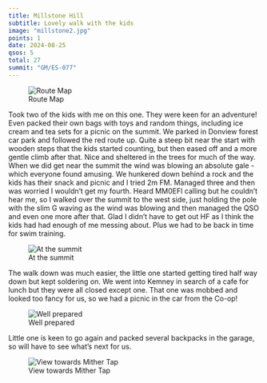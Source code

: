 ```yaml
---
title: Millstone Hill
subtitle: Lovely walk with the kids
image: "millstone2.jpg"
points: 1
date: 2024-08-25
qsos: 5
total: 27
summit: "GM/ES-077"
---
```


![Route Map](millstone4.jpg)

Took two of the kids with me on this one. They were keen for an adventure! Even packed their own bags with toys and random things, including ice cream and tea sets for a picnic on the summit. We parked in Donview forest car park and followed the red route up. Quite a steep bit near the start with wooden steps that the kids started counting, but then eased off and a more gentle climb after that. Nice and sheltered in the trees for much of the way. When we did get near the summit the wind was blowing an absolute gale - which everyone found amusing. We hunkered down behind a rock and the kids has their snack and picnic and I tried 2m FM. Managed three and then was worried I wouldn't get my fourth. Heard MM0EFI calling but he couldn't hear me, so I walked over the summit to the west side, just holding the pole with the slim G waving as the wind was blowing and then managed the QSO and even one more after that. Glad I didn't have to get out HF as I think the kids had had enough of me messing about. Plus we had to be back in time for swim training.

![At the summit](millstone1.jpg)

The walk down was much easier, the little one started getting tired half way down but kept soldering on. We went into Kemney in search of a cafe for lunch but they were all closed except one. That one was mobbed and looked too fancy for us, so we had a picnic in the car from the Co-op!

![Well prepared](millstone5.jpg)

Little one is keen to go again and packed several backpacks in the garage, so will have to see what's next for us.

![View towards Mither Tap](millstone2.jpg)
